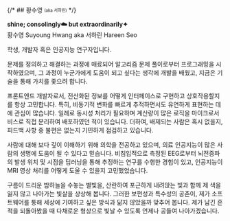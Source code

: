 {/* ## 황수영 <sub><sup className="text-muted-foreground">(aka 서하린)</sup></sub> */}

**shine; consolingly☁️ but extraordinarily<span className="font-unset">✦</span>**\
황수영 Suyoung Hwang <span className="text-[75%] text-muted-foreground">aka 서하린 Hareen Seo</span>

학생, 개발자 혹은 인공지능 연구자입니다.

문제를 정의하고 해결하는 과정에 매료되어 알고리즘 문제 풀이로부터 프로그래밍을 시작하였으며, 그 과정이 누군가에게 도움이 되고 싶다는
생각에 개발을 배웠고, 지금은 기술을 통해 가치를 좇으려 합니다.

프론트엔드 개발자로서, 전산화된 정보를 어떻게 인터페이스로 구현하고 상호작용할지를 항상 고민합니다.
특히, 비동기적 변화를 빠르게 추적하면서도 유연하게 표현하는 데에 관심이 많습니다.
일례로 동시성 처리가 필요하며 계산량이 많은 로직을 마이크로서비스로 직접 분리하여 배포하였던 적이 있습니다.
더하여, 배제되는 사람은 혹시 없을지, 피드백 사항 중 불편은 없는지 기민하게 점검하고 있습니다.

사람에 대해 보다 깊이 이해하기 위해 의학을 전공하고 있으며, 의료 인공지능이 많은 사람의 생명에 도움이 될 수
있다고 믿습니다. 비침입적으로 측정된 EEG로부터 뇌전증파의 발생 위치 및 시점을 딥러닝을 통해 추정하는 연구를
수행한 경험이 있고, 인공지능이 MRI 영상 처리를 어떻게 도울 수 있을지 고민했었습니다.

구름이 드리운 밤하늘을 수놓는 별빛을, 산란하여 포근하게 내려앉는 빛과 함께 제 색을 잃지 않고 나아가는 빛살을
상상해 봅니다. 그러한 보편성과 특수성의 공존이, 제가 소프트웨어를 통해 세상에 기여하고 싶은 방식과 닮지 않았을까 맞추어
봅니다. 제가 남긴 흔적을 되돌아봤을 때 다채로운 형상으로 빛날 수 있도록 언제나 공들여 나아가겠습니다.
